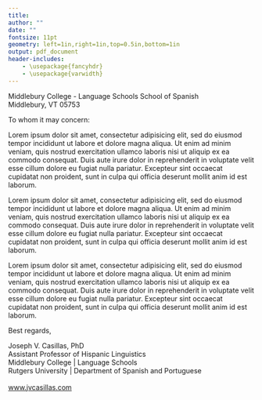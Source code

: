 ```yaml
---
title:
author: ""
date: ""
fontsize: 11pt
geometry: left=1in,right=1in,top=0.5in,bottom=1in
output: pdf_document
header-includes:
    - \usepackage{fancyhdr}
    - \usepackage{varwidth}
---
```


\pagestyle{fancyplain}
\lhead{}
\chead{\includegraphics[width=1.1\textwidth]{middlebury_language.png}}
\rhead{}
\lfoot{}
\cfoot{\thepage}
\rfoot{}
\fancyheadoffset{0.5in}
\renewcommand{\headrulewidth}{0pt}

\phantom{.}

\vspace{1.5in}

Middlebury College - Language Schools
School of Spanish  
Middlebury, VT 05753  

\vspace{.15in}

To whom it may concern:

\vspace{.15in}

Lorem ipsum dolor sit amet, consectetur adipisicing elit, sed do eiusmod
tempor incididunt ut labore et dolore magna aliqua. Ut enim ad minim veniam,
quis nostrud exercitation ullamco laboris nisi ut aliquip ex ea commodo
consequat. Duis aute irure dolor in reprehenderit in voluptate velit esse
cillum dolore eu fugiat nulla pariatur. Excepteur sint occaecat cupidatat non
proident, sunt in culpa qui officia deserunt mollit anim id est laborum.  

Lorem ipsum dolor sit amet, consectetur adipisicing elit, sed do eiusmod
tempor incididunt ut labore et dolore magna aliqua. Ut enim ad minim veniam,
quis nostrud exercitation ullamco laboris nisi ut aliquip ex ea commodo
consequat. Duis aute irure dolor in reprehenderit in voluptate velit esse
cillum dolore eu fugiat nulla pariatur. Excepteur sint occaecat cupidatat non
proident, sunt in culpa qui officia deserunt mollit anim id est laborum.  

Lorem ipsum dolor sit amet, consectetur adipisicing elit, sed do eiusmod
tempor incididunt ut labore et dolore magna aliqua. Ut enim ad minim veniam,
quis nostrud exercitation ullamco laboris nisi ut aliquip ex ea commodo
consequat. Duis aute irure dolor in reprehenderit in voluptate velit esse
cillum dolore eu fugiat nulla pariatur. Excepteur sint occaecat cupidatat non
proident, sunt in culpa qui officia deserunt mollit anim id est laborum.  

Best regards,  

\vspace{.75in}

\rule{5cm}{0.4pt}  
Joseph V. Casillas, PhD  
Assistant Professor of Hispanic Linguistics  
Middlebury College | Language Schools  
Rutgers University $|$ Department of Spanish and Portuguese  
\href{mailto:jcasilla@middlebury.edu}{jcasilla@middlebury.edu}  
[www.jvcasillas.com](http://www.jvcasillas.com)  




